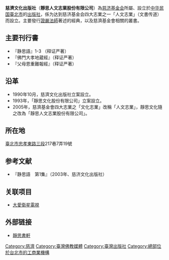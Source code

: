'''慈濟文化出版社'''（'''靜思人文志業股份有限公司'''）為[[慈济基金会|慈济基金会]]所屬、設立於[[中华民国|中华民国]][[臺北市|臺北市]]的[[出版社|出版社]]，係为达到慈济基金会四大志業之一「人文志業」（文書传道）而設立。主要發行[[釋證嚴|證嚴法師]]著述的經典，以及慈濟基金會相關的叢書。

== 主要刊行書 ==
* 『静思語』1-3 （释证严著）
* 『佛門大孝地蔵經』（释证严著）
* 『父母恩重難報經』（释证严著）

== 沿革 ==
* 1990年10月，慈濟文化出版社立案設立。
* 1993年，「靜思文化股份有限公司」立案設立。
* 2005年，慈濟基金會四大志業之「文化志業」改稱「人文志業」，靜思文化隨之改為「靜思人文志業股份有限公司」。

== 所在地 ==
{{ROC}}[[臺北市|臺北市]][[忠孝東路|忠孝東路三段]]217巷7弄19號

== 参考文献 ==
* 『静思語　第1集』（2003年、慈济文化出版社）

== 关联项目 ==
* [[大愛衛星電視|大愛衛星電視]]

== 外部链接 ==
* [http://www.jingsi.com.tw/ 靜思書軒] {{Wayback|url=http://www.jingsi.com.tw/ |date=20110824013053 }}

[[Category:慈濟|Category:慈濟]]
[[Category:臺灣佛教媒體|Category:臺灣佛教媒體]]
[[Category:臺灣出版社|Category:臺灣出版社]]
[[Category:總部位於台北市的工商業機構|Category:總部位於台北市的工商業機構]]

{{慈濟基金會}}